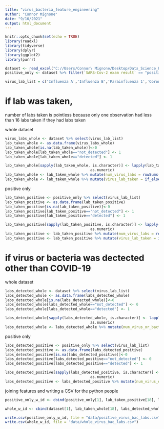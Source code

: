 ```yaml
---
title: "virus_bacteria_feature_engineering"
author: "Connor Mignone"
date: "9/16/2021"
output: html_document
---
```



```r
knitr::opts_chunk$set(echo = TRUE)
library(readxl)
library(tidyverse)
library(dplyr)
library(ggplot2)
library(purrr)
```

```r
dataset <- read_excel("C://Users/Connor\ Mignone/Desktop/Data_Science_Fall_2021/Case Studies/ds_case_1_team_2/data/dataset.xlsx")
positive_only <- dataset %>% filter(`SARS-Cov-2 exam result` == "positive")
```


```r
virus_lab_list = c('Influenza A','Influenza B','Parainfluenza 1','CoronavirusNL63','Rhinovirus/Enterovirus','Coronavirus HKU1','Parainfluenza 3','Chlamydophila pneumoniae','Adenovirus','Parainfluenza 4','Coronavirus229E','CoronavirusOC43','Inf A H1N1 2009','Bordetella pertussis','Metapneumovirus','Parainfluenza 2')
```


# if lab was taken,
number of labs taken is pointless because only one observation had less than 16 labs taken if they had labs taken

whole dataset
```r


virus_labs_whole <- dataset %>% select(virus_lab_list)
lab_taken_whole <- as.data.frame(virus_labs_whole)
lab_taken_whole[is.na(lab_taken_whole)]<-0
lab_taken_whole[lab_taken_whole=="not_detected"] <- 1
lab_taken_whole[lab_taken_whole=="detected"] <- 1

lab_taken_whole[sapply(lab_taken_whole, is.character)] <- lapply(lab_taken_whole[sapply(lab_taken_whole, is.character)], 
                                       as.numeric)
lab_taken_whole <- lab_taken_whole %>% mutate(num_virus_labs = rowSums(lab_taken_whole))
lab_taken_whole <- lab_taken_whole %>% mutate(virus_lab_taken = if_else(num_virus_labs == 0, 0, 1))

```
positive only
```r
lab_taken_positive <- positive_only %>% select(virus_lab_list)
lab_taken_positive <- as.data.frame(lab_taken_positive)
lab_taken_positive[is.na(lab_taken_positive)]<-0
lab_taken_positive[lab_taken_positive=="not_detected"] <- 1
lab_taken_positive[lab_taken_positive=="detected"] <- 1

lab_taken_positive[sapply(lab_taken_positive, is.character)] <- lapply(lab_taken_positive[sapply(lab_taken_positive, is.character)], 
                                       as.numeric)
lab_taken_positive <- lab_taken_positive %>% mutate(num_virus_labs = rowSums(lab_taken_positive))
lab_taken_positive <- lab_taken_positive %>% mutate(virus_lab_taken = if_else(num_virus_labs == 0, 0, 1))

```

# if virus or bacteria was dectected other than COVID-19
whole dataset
```r


labs_detected_whole <- dataset %>% select(virus_lab_list)
labs_detected_whole <- as.data.frame(labs_detected_whole)
labs_detected_whole[is.na(labs_detected_whole)]<-0
labs_detected_whole[labs_detected_whole=="not_detected"] <- 0
labs_detected_whole[labs_detected_whole=="detected"] <- 1

labs_detected_whole[sapply(labs_detected_whole, is.character)] <- lapply(labs_detected_whole[sapply(labs_detected_whole, is.character)], 
                                       as.numeric)
labs_detected_whole <- labs_detected_whole %>% mutate(num_virus_or_bacteria_dectected = rowSums(labs_detected_whole))

```
positive only
```r
labs_detected_positive <- positive_only %>% select(virus_lab_list)
labs_detected_positive <- as.data.frame(labs_detected_positive)
labs_detected_positive[is.na(labs_detected_positive)]<-0
labs_detected_positive[labs_detected_positive=="not_detected"] <- 0
labs_detected_positive[labs_detected_positive=="detected"] <- 1

labs_detected_positive[sapply(labs_detected_positive, is.character)] <- lapply(labs_detected_positive[sapply(labs_detected_positive, is.character)], 
                                       as.numeric)
labs_detected_positive <- labs_detected_positive %>% mutate(num_virus_or_bacteria_dectected = rowSums(labs_detected_positive))
```

joining features and writing a CSV for the python people
```r

positive_only_w_id <- cbind(positive_only[1], lab_taken_positive[18], labs_detected_positive[17])

whole_w_id <- cbind(dataset[1], lab_taken_whole[18], labs_detected_whole[17])

write.csv(positive_only_w_id, file = "data/positive_virus_bac_labs.csv")
write.csv(whole_w_id, file = "data/whole_virus_bac_labs.csv")
```




